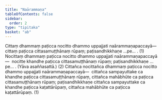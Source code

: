 ```yaml
---
title: "Naārammaṇa"
tableOfContents: false
sidebar:
  order: 2
type: "tipitaka"
basket: "ab"
---
```



<DynamicBreadcrumb />

<Division number="54">

<Paragraph number="2438">
Cittaṃ dhammaṃ paṭicca nocitto dhammo uppajjati naārammaṇapaccayā—  cittaṃ paṭicca cittasamuṭṭhānaṃ rūpaṃ; paṭisandhikkhaṇe …pe… . (1)
</Paragraph>

<Paragraph number="2439">
Nocittaṃ dhammaṃ paṭicca nocitto dhammo uppajjati naārammaṇapaccayā—  nocitte khandhe paṭicca cittasamuṭṭhānaṃ rūpaṃ; paṭisandhikkhaṇe …pe… . (Yāva asaññasattā.) (2)
</Paragraph>

<Paragraph number="2440">
Cittañca nocittañca dhammaṃ paṭicca nocitto dhammo uppajjati naārammaṇapaccayā—  cittañca sampayuttake ca khandhe paṭicca cittasamuṭṭhānaṃ rūpaṃ, cittañca mahābhūte ca paṭicca cittasamuṭṭhānaṃ rūpaṃ; paṭisandhikkhaṇe cittañca sampayuttake ca khandhe paṭicca kaṭattārūpaṃ, cittañca mahābhūte ca paṭicca kaṭattārūpaṃ. (1)
</Paragraph>
</Division>